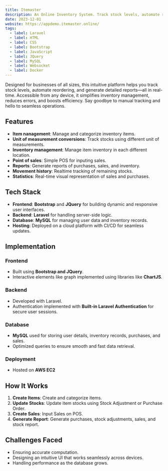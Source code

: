 ```yaml
---
title: Itemaster
description: An Online Inventory System. Track stock levels, automate reorders, and generate real-time reports—all in one easy-to-use platform. Accessible from anywhere, it’s designed to save time, reduce errors, and keep your business running smoothly. Perfect for businesses of all sizes.
date: 2023-12-01
website: https://appdemo.itemaster.online/
tags:
  - label: Laravel
  - label: HTML
  - label: CSS
  - label: Bootstrap
  - label: JavaScript
  - label: JQuery
  - label: MySQL
  - label: Websocket
  - label: Docker
---
```


Designed for businesses of all sizes, this intuitive platform helps you track stock levels, automate reordering, and generate detailed reports—all in real-time. Accessible from any device, it simplifies inventory management, reduces errors, and boosts efficiency. Say goodbye to manual tracking and hello to seamless operations.

## Features

- **Item nanagement**: Manage and categorize inventory items.
- **Unit of measurement conversions**: Track stocks using different unit of measurements.
- **Inventory management**: Manage item inventory in each different location.
- **Point of sales**: Simple POS for inputing sales.
- **Reports**: Generate reports of purchases, sales, and inventory.
- **Movement history**: Realtime tracking of remaining stocks.
- **Statistics**: Real-time visual representation of sales and purchases.

## Tech Stack

- **Frontend**: **Bootstrap** and **JQuery** for building dynamic and responsive user interfaces.
- **Backend**: **Laravel** for handling server-side logic.
- **Database**: **MySQL** for managing user data and inventory records.
- **Hosting**: Deployed on a cloud platform with CI/CD for seamless updates.

## Implementation

### Frontend

- Built using **Bootstrap and JQuery**.
- Interactive elements like graph implemented using libraries like **ChartJS**.

### Backend

- Developed with Laravel.
- Authentication implemented with **Built-in Laravel Authentication** for secure user sessions.

### Database

- **MySQL** used for storing user details, inventory records, purchases, and sales.
- Optimized queries to ensure smooth and fast data retrieval.

### Deployment

- Hosted on **AWS EC2**

## How It Works

1. **Create Items**: Create and categorize items.
2. **Update Stocks**: Update item stocks using Stock Adjustment or Purchase Order.
3. **Create Sales**: Input Sales on POS.
4. **Generate Report**: Generate purchases, stock adjustments, sales, and stock report.

## Challenges Faced

- Ensuring accurate computation.
- Designing an intuitive UI that works seamlessly across devices.
- Handling performance as the database grows.
